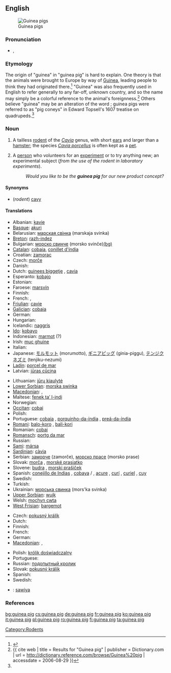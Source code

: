 {{wikipedia}}
==English==
[[Image:Guinea 1.jpg|thumb|Guinea pigs]]

===Pronunciation===
* {{IPA|/'gɪni pɪɡ/}}, {{SAMPA|/"gIni pIg/}}

===Etymology===
The origin of "guinea" in "guinea pig" is hard to explain. One theory is that the animals were brought to Europe by way of [[Guinea]], leading people to think they had originated there.<ref name=wagner>{{cite book | last = Wagner | first = Joseph E. | last2 = Manning | first2 = Patrick J | title = The Biology of the Guinea Pig | date = 1976 | publisher = Academic Press | isbn = 0-12-730050-3}}</ref> "Guinea" was also frequently used in English to refer generally to any far-off, unknown country, and so the name may simply be a colorful reference to the animal's foreignness.<ref name=dictionary>{{ cite web | title = Results for "Guinea pig" | publisher = Dictionary.com | url = http://dictionary.reference.com/browse/Guinea%20pig | accessdate = 2006-08-29 }}</ref>   Others believe "guinea" may be an alteration of the word {{term|coney||rabbit}}; guinea pigs were referred to as "pig coneys" in Edward Topsell's 1607 treatise on quadrupeds.<ref name=wagner/>

===Noun===
{{en-noun}}

# A tailless [[rodent]] of the ''[[Cavia]]'' genus, with short [[ear]]s and larger than a [[hamster]]; the species ''[[Cavia porcellus]]'' is often kept as a [[pet]].
# {{idiom}} A [[person]] who volunteers for an [[experiment]] or to try anything new; an experimental subject (''from the use of the rodent in laboratory experiments'').
#: ''Would you like to be the '''guinea pig''' for our new product concept?''

====Synonyms====
* (''rodent'') [[cavy]]

====Translations====
{{trans-top|rodent}}
* Albanian: [[kavie]]
* [[Basque]]: [[akuri]]
* Belarusian: [[марская свінка]] (marskaja svinka) {{f}}
* [[Breton]]: [[razh-indez]]
* Bulgarian: [[морско свинче]] (morsko svinče)[[:bg:морско свинче|(bg)]]
* [[Catalan]]: [[cobaia]], [[conillet d'índia]]
* Croatian: [[zamorac]] {{m}}
* Czech: [[morče]] {{n}}
* Danish: {{t-|da|marsvin}}
* Dutch: [[guinees biggetje]] {{n}}, [[cavia]] {{m}}
* Esperanto: [[kobajo]]
* Estonian: {{t-|et|merisiga}}
* Faroese: [[marsvín]]
* Finnish: {{t+|fi|marsu}}
* French: {{t+|fr|cochon d'Inde|m}}, {{t+|fr|cobaye|m}}
* [[Friulian]]: [[cavie]]
* [[Galician]]: [[cobaia]]
* German: {{t+|de|Meerschweinchen|n}}
* Hungarian: {{t-|hu|tengerimalac}}
* Icelandic: [[naggrís]] {{m}}
* [[Ido]]: [[kobayo]]
* Indonesian: [[marmot#Indonesian|marmot]] (?)
* Irish: [[muc ghuine]]
* Italian: {{t+|it|cavia|f}}
* Japanese: [[モルモット]] (morumotto), [[ギニアピッグ]] (ginia-piggu), [[テンジクネズミ]] (tenjiku-nezumi)
* [[Ladin]]: [[porcel de mar]]
* Latvian: [[jūras cūciņa]]
{{trans-mid}}
* Lithuanian: [[jūrų kiaulytė]]
* [[Lower Sorbian]]: [[morska swinka]]
* [[Macedonian]]: {{t|mk|морско прасе|n|tr=mórsko práse|sc=Cyrl|xs=Macedonian}}, {{t|mk|заморец|m|tr=zámorec|sc=Cyrl|xs=Macedonian}}
* Maltese: [[fenek ta’ l-indi]]
* Norwegian: {{t-|no|marsvin|n}}
* [[Occitan]]: [[cobai]]
* Polish: {{t+|pl|świnka morska}}
* Portuguese: [[cobaia]] {{f}}, [[porquinho-da-índia]] {{m}}, [[preá-da-índia]] {{m}}
* [[Romani]]: [[balo-koro]] {{m}}, [[bali-kori]] {{f}}
* Romanian: [[cobai]]
* [[Romansch]]: [[portg da mar]]
* Russian: {{t+|ru|морская свинка|f|tr=morskaja svinka|sc=Cyrl}}
* [[Sami]]: [[mársa]]
* [[Sardinian]]: [[càvia]]
* Serbian: [[заморче]] (zamorče), [[морско прасе]] (morsko prase)
* Slovak: [[morča]] {{n}}, [[morské prasiatko]] {{n}}
* Slovene: [[budra]] {{f}}, [[morski prašiček]] {{m}}
* Spanish: [[conejillo de Indias]] {{m}} {{italbrac|especially figurative usage}}, [[cobaya]] {{f}}/{{m}} {{italbrac|especially scientific usage}}, [[acure]] {{m}} {{italbrac|Venezuela}}, [[curí]] {{m}} {{italbrac|Colombia}}, [[curiel]] {{m}} {{italbrac|Cuba}}, [[cuy]] {{m}} {{italbrac|Argentina|Bolivia|Chile|Ecuador|Peru|Southern Colombian Andes}}
* Swedish: {{t+|sv|marsvin}}
* Turkish: {{t+|tr|kobay}}
* Ukrainian: [[морська свинка]] (mors'ka svinka)
* [[Upper Sorbian]]: [[wujk]]
* Welsh: [[mochyn cwta]]
* [[West Frisian]]: [[bargemot]]
{{trans-bottom}}

{{trans-top|volunteer for an experiment}}
* Czech: [[pokusný králík]] {{m}}
* Dutch: {{t+|nl|proefkonijn|n}}
* Finnish: {{t+|fi|koekaniini}}
* French: {{t+|fr|cobaye|m}}
* German: {{t+|de|Versuchskaninchen|n}}
* [[Macedonian]]: {{t|mk|заморче|m|tr=zámorče|sc=Cyrl|xs=Macedonian}},
{{trans-mid}}
* Polish: [[królik doświadczalny]] {{m}}
* Portuguese: {{t+|pt|cobaia|f}}
* Russian: [[подопытный кролик]] {{m}}
* Slovak: [[pokusný králik]] {{m}}
* Spanish: {{t+|es|conejillo de Indias|m}}
* Swedish: {{t|sv|försökskanin|c}}
{{trans-bottom}}

{{checktrans-top}}
* {{ttbc|Tupi}}: [[sawiya]]
{{checktrans-mid}}
{{checktrans-bottom}}

===References===
<references/>

[[Category:Rodents]]

[[bg:guinea pig]]
[[cs:guinea pig]]
[[de:guinea pig]]
[[fr:guinea pig]]
[[ko:guinea pig]]
[[it:guinea pig]]
[[pl:guinea pig]]
[[ro:guinea pig]]
[[fi:guinea pig]]
[[ta:guinea pig]]